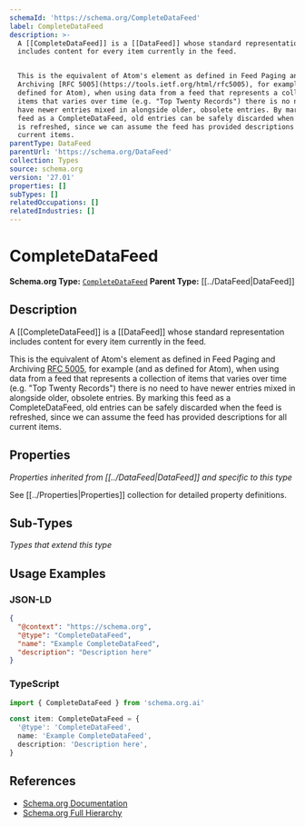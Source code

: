 ```yaml
---
schemaId: 'https://schema.org/CompleteDataFeed'
label: CompleteDataFeed
description: >-
  A [[CompleteDataFeed]] is a [[DataFeed]] whose standard representation
  includes content for every item currently in the feed.


  This is the equivalent of Atom's element as defined in Feed Paging and
  Archiving [RFC 5005](https://tools.ietf.org/html/rfc5005), for example (and as
  defined for Atom), when using data from a feed that represents a collection of
  items that varies over time (e.g. "Top Twenty Records") there is no need to
  have newer entries mixed in alongside older, obsolete entries. By marking this
  feed as a CompleteDataFeed, old entries can be safely discarded when the feed
  is refreshed, since we can assume the feed has provided descriptions for all
  current items.
parentType: DataFeed
parentUrl: 'https://schema.org/DataFeed'
collection: Types
source: schema.org
version: '27.01'
properties: []
subTypes: []
relatedOccupations: []
relatedIndustries: []
---
```

# CompleteDataFeed

**Schema.org Type:** [`CompleteDataFeed`](https://schema.org/CompleteDataFeed)
**Parent Type:** [[../DataFeed|DataFeed]]

## Description

A [[CompleteDataFeed]] is a [[DataFeed]] whose standard representation includes content for every item currently in the feed.

This is the equivalent of Atom's element as defined in Feed Paging and Archiving [RFC 5005](https://tools.ietf.org/html/rfc5005), for example (and as defined for Atom), when using data from a feed that represents a collection of items that varies over time (e.g. "Top Twenty Records") there is no need to have newer entries mixed in alongside older, obsolete entries. By marking this feed as a CompleteDataFeed, old entries can be safely discarded when the feed is refreshed, since we can assume the feed has provided descriptions for all current items.

## Properties

*Properties inherited from [[../DataFeed|DataFeed]] and specific to this type*

See [[../Properties|Properties]] collection for detailed property definitions.

## Sub-Types

*Types that extend this type*

## Usage Examples

### JSON-LD

```json
{
  "@context": "https://schema.org",
  "@type": "CompleteDataFeed",
  "name": "Example CompleteDataFeed",
  "description": "Description here"
}
```

### TypeScript

```typescript
import { CompleteDataFeed } from 'schema.org.ai'

const item: CompleteDataFeed = {
  '@type': 'CompleteDataFeed',
  name: 'Example CompleteDataFeed',
  description: 'Description here',
}
```

## References

- [Schema.org Documentation](https://schema.org/CompleteDataFeed)
- [Schema.org Full Hierarchy](https://schema.org/docs/full.html)
